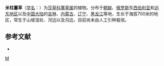 {{Speciesbox 
| genus = Carex
| species = glaucaeformis
| authority = Meinsh.
}}
'''米柱薹草'''（[[学名|学名]]：{{lang|la|''Carex glaucaeformis''}}）为[[莎草科|莎草科]][[薹草属|薹草属]]的植物。分布于[[朝鲜|朝鲜]]、[[俄罗斯|俄罗斯]]东[[西伯利亚|西伯利亚]]和[[远东地区|远东地区]]以及[[中国大陆|中国大陆]]的[[吉林|吉林]]、[[内蒙古|内蒙古]]、[[辽宁|辽宁]]、[[黑龙江|黑龙江]]等地，生长于海拔700米的地区，常生于山坡湿处、河边以及沟边，目前尚未由人工引种栽培。

== 参考文献 ==
<div class="references-small">
* {{cite web| url =http://www.bioinfo.cn/db05/KmzwSpecies.php?action=view&id=6675| title =米柱薹草| work =《中国高等植物数据库全库》| publisher =中国科学院微生物研究所| author =昆明植物研究所| accessdate =2009-02-24| deadurl =yes| archiveurl =https://web.archive.org/web/20160305051122/http://www.bioinfo.cn/db05/KmzwSpecies.php?action=view&id=6675| archivedate =2016-03-05}}
</div>
{{Taxonbar}}

{{DEFAULTSORT:Carex glauciformis}}
[[Category:薹草属|M]]